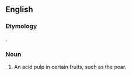 ==English==

===Etymology===
{{etyl|la|en}} {{m|la|acetaria||[[salad]] plants}}.

===Noun===
{{en-noun|?}}

# An acid pulp in certain fruits, such as the pear.
#: {{rfquotek|Grew}}